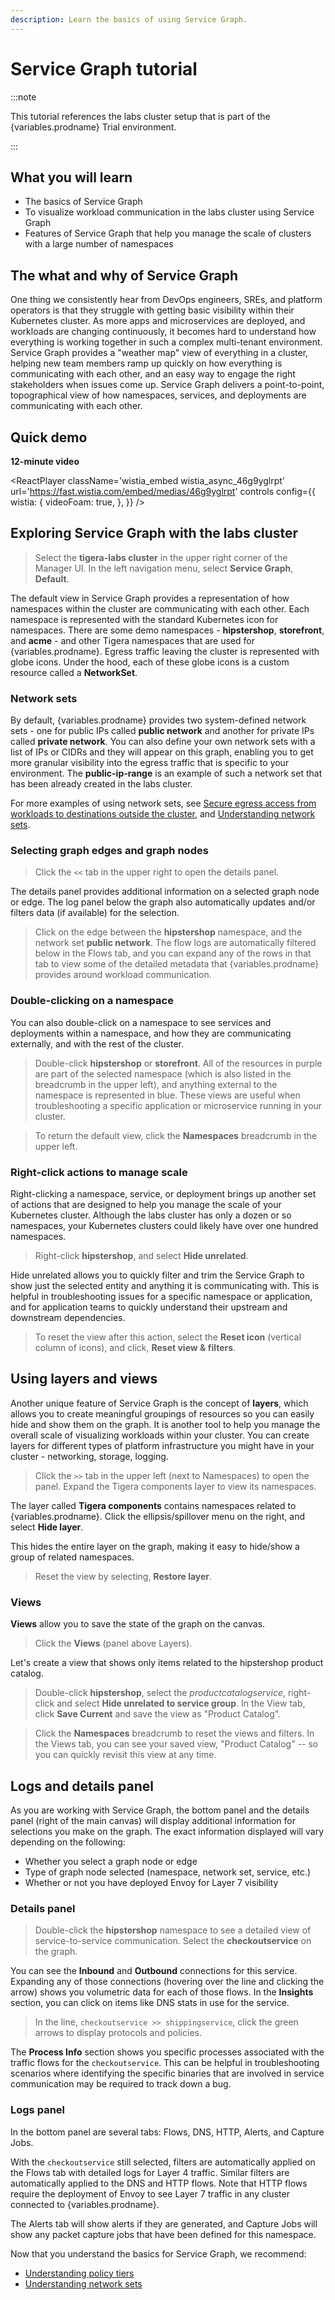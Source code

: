 ```yaml
---
description: Learn the basics of using Service Graph.
---
```



# Service Graph tutorial


:::note

This tutorial references the labs cluster setup that is part of the {variables.prodname} Trial environment.

:::

## What you will learn

- The basics of Service Graph
- To visualize workload communication in the labs cluster using Service Graph
- Features of Service Graph that help you manage the scale of clusters with a large number of namespaces

## The what and why of Service Graph

One thing we consistently hear from DevOps engineers, SREs, and platform operators is that they struggle with getting basic visibility within their Kubernetes cluster. As more apps and microservices are deployed, and workloads are changing continuously, it becomes hard to understand how everything is working together in such a complex multi-tenant environment. Service Graph provides a "weather map" view of everything in a cluster, helping new team members ramp up quickly on how everything is communicating with each other, and an easy way to engage the right stakeholders when issues come up. Service Graph delivers a point-to-point, topographical view of how namespaces, services, and deployments are communicating with each other.

## Quick demo

**12-minute video**

<ReactPlayer
  className='wistia_embed wistia_async_46g9yglrpt'
  url='https://fast.wistia.com/embed/medias/46g9yglrpt'
  controls
  config={{
    wistia: {
      videoFoam: true,
    },
  }}
/>

## Exploring Service Graph with the labs cluster

> Select the **tigera-labs cluster** in the upper right corner of the Manager UI.
> In the left navigation menu, select **Service Graph**, **Default**.

The default view in Service Graph provides a representation of how namespaces within the cluster are communicating with each other. Each namespace is represented with the standard Kubernetes icon for namespaces. There are some demo namespaces - **hipstershop**, **storefront**, and **acme** - and other Tigera namespaces that are used for {variables.prodname}. Egress traffic leaving the cluster is represented with globe icons. Under the hood, each of these globe icons is a custom resource called a **NetworkSet**.

### Network sets

By default, {variables.prodname} provides two system-defined network sets - one for public IPs called **public network** and another for private IPs called **private network**. You can also define your own network sets with a list of IPs or CIDRs and they will appear on this graph, enabling you to get more granular visibility into the egress traffic that is specific to your environment. The **public-ip-range** is an example of such a network set that has been already created in the labs cluster.

For more examples of using network sets, see [Secure egress access from workloads to destinations outside the cluster](../applications/egress-controls.mdx), and [Understanding network sets](networksets.mdx).

### Selecting graph edges and graph nodes

> Click the `<<` tab in the upper right to open the details panel.

The details panel provides additional information on a selected graph node or edge. The log panel below the graph also automatically updates and/or filters data (if available) for the selection.

> Click on the edge between the **hipstershop** namespace, and the network set **public network**. The flow logs are automatically filtered below in the Flows tab, and you can expand any of the rows in that tab to view some of the detailed metadata that {variables.prodname} provides around workload communication.

### Double-clicking on a namespace

You can also double-click on a namespace to see services and deployments within a namespace, and how they are communicating externally, and with the rest of the cluster.

> Double-click **hipstershop** or **storefront**. All of the resources in purple are part of the selected namespace (which is also listed in the breadcrumb in the upper left), and anything external to the namespace is represented in blue. These views are useful when troubleshooting a specific application or microservice running in your cluster.

> To return the default view, click the **Namespaces** breadcrumb in the upper left.

### Right-click actions to manage scale

Right-clicking a namespace, service, or deployment brings up another set of actions that are designed to help you manage the scale of your Kubernetes cluster. Although the labs cluster has only a dozen or so namespaces, your Kubernetes clusters could likely have over one hundred namespaces.

> Right-click **hipstershop**, and select **Hide unrelated**.

Hide unrelated allows you to quickly filter and trim the Service Graph to show just the selected entity and anything it is communicating with. This is helpful in troubleshooting issues for a specific namespace or application, and for application teams to quickly understand their upstream and downstream dependencies.

> To reset the view after this action, select the **Reset icon** (vertical column of icons), and click, **Reset view & filters**.

## Using layers and views

Another unique feature of Service Graph is the concept of **layers**, which allows you to create meaningful groupings of resources so you can easily hide and show them on the graph. It is another tool to help you manage the overall scale of visualizing workloads within your cluster. You can create layers for different types of platform infrastructure you might have in your cluster - networking, storage, logging.

> Click the `>>` tab in the upper left (next to Namespaces) to open the panel. Expand the Tigera components layer to view its namespaces.

The layer called **Tigera components** contains namespaces related to {variables.prodname}. Click the ellipsis/spillover menu on the right, and select **Hide layer**.

This hides the entire layer on the graph, making it easy to hide/show a group of related namespaces.

> Reset the view by selecting, **Restore layer**.

### Views

**Views** allow you to save the state of the graph on the canvas.

> Click the **Views** (panel above Layers).

Let's create a view that shows only items related to the hipstershop product catalog.

> Double-click **hipstershop**, select the _productcatalogservice_, right-click and select **Hide unrelated to service group**. In the View tab, click **Save Current** and save the view as "Product Catalog”.

> Click the **Namespaces** breadcrumb to reset the views and filters. In the Views tab, you can see your saved view, "Product Catalog" -- so you can quickly revisit this view at any time.

## Logs and details panel

As you are working with Service Graph, the bottom panel and the details panel (right of the main canvas) will display additional information for selections you make on the graph. The exact information displayed will vary depending on the following:

- Whether you select a graph node or edge
- Type of graph node selected (namespace, network set, service, etc.)
- Whether or not you have deployed Envoy for Layer 7 visibility

### Details panel

> Double-click the **hipstershop** namespace to see a detailed view of service-to-service communication. Select the **checkoutservice** on the graph.

You can see the **Inbound** and **Outbound** connections for this service. Expanding any of those connections (hovering over the line and clicking the arrow) shows you volumetric data for each of those flows. In the **Insights** section, you can click on items like DNS stats in use for the service.

> In the line, `checkoutservice >> shippingservice`, click the green arrows to display protocols and policies.

The **Process Info** section shows you specific processes associated with the traffic flows for the `checkoutservice`. This can be helpful in troubleshooting scenarios where identifying the specific binaries that are involved in service communication may be required to track down a bug.

### Logs panel

In the bottom panel are several tabs: Flows, DNS, HTTP, Alerts, and Capture Jobs.

With the `checkoutservice` still selected, filters are automatically applied on the Flows tab with detailed logs for Layer 4 traffic. Similar filters are automatically applied to the DNS and HTTP flows. Note that HTTP flows require the deployment of Envoy to see Layer 7 traffic in any cluster connected to {variables.prodname}.

The Alerts tab will show alerts if they are generated, and Capture Jobs will show any packet capture jobs that have been defined for this namespace.

Now that you understand the basics for Service Graph, we recommend:

- [Understanding policy tiers](../../network-policy/policy-tiers/tiered-policy.mdx)
- [Understanding network sets](networksets.mdx)
